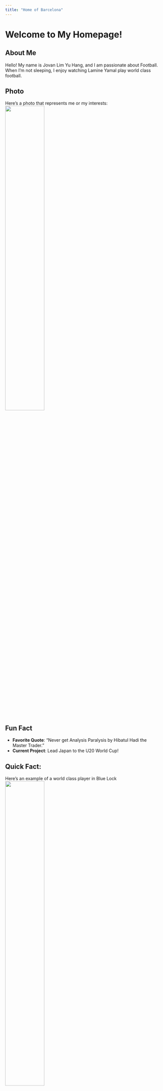 ```yaml
---
title: "Home of Barcelona"
---
```


# Welcome to My Homepage!

## About Me  
Hello! My name is Jovan Lim Yu Hang, and I am passionate about Football.  
When I’m not sleeping, I enjoy watching Lamine Yamal play world class football.  

## Photo  
Here’s a photo that represents me or my interests:  
![](logo.png){fig-align="center" width="50%"}  


## Fun Fact  
- **Favorite Quote**: "Never get Analysis Paralysis by Hibatul Hadi the Master Trader."  
- **Current Project**: Lead Japan to the U20 World Cup!  

## Quick Fact:  
Here’s an example of a world class player in Blue Lock
![](genius.jpg){fig-align="center" width="50%"}

